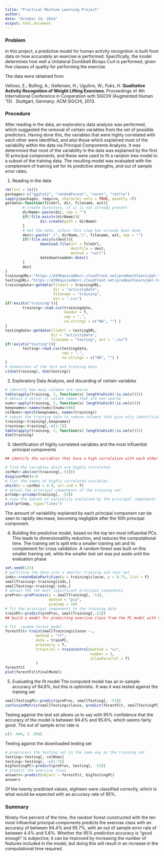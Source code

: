 ```yaml
---
title: "Practical Machine Learning Project"
author: 
date: "October 24, 2014"
output: html_document
---
```


### Problem 

In this project, a predictive model for human activity recognition is built from data on how accurately an exercise is performed. Specifically, the model determines how well a Unilateral Dumbbell Biceps Curl is performed, given five classes of quality for performing the exercise.

The data were obtained from 

Velloso, E.; Bulling, A.; Gellersen, H.; Ugulino, W.; Fuks, H. **Qualitative Activity Recognition of Weight Lifting Exercises**. Proceedings of 4th International Conference in Cooperation with SIGCHI (Augmented Human '13) . Stuttgart, Germany: ACM SIGCHI, 2013.

### Procedure

After reading in the data, an exploratory data analysis was performed, which suggested the removal of certain variables from the set of possible predictors. Having done this, the variables that were highly correlated with each other were identified, and also those which explained most of the variability within the data via Principal Components Analysis. It was determined that most of the variability in the data was explained by the first 10 principal components, and these were used to fit a random tree model to a subset of the training data. The resulting model was evaluated with the complement of training set for its predictive strengths, and out of sample error rates. 

1. Reading in the data
```r
rm(list = ls())
packages<-c("ggplot2", "randomForest", "caret", "rattle")
sapply(packages, require, character.only = TRUE, quietly =T)
getdata<-function(fileUrl, dir, filename, ext){
        # create directory, if it is not already present
        dirName<-paste(dir, sep = "")
        if(!file.exists(dirName)){
                dir.create(path = dirName)
        }
        # Get the data, unless this step has already been done
        dest<-paste("./", dirName,"/", filename, ext, sep = "")
        if(!file.exists(dest)){
                download.file(url = fileUrl, 
                              destfile = dest, 
                              method = "curl") 
                datedownloaded<-date()
        }
        dest
}
trainingURL<-"https://d396qusza40orc.cloudfront.net/predmachlearn/pml-training.csv"
testingURL<-"https://d396qusza40orc.cloudfront.net/predmachlearn/pml-testing.csv"
trainingdata<-getdata(fileUrl = trainingURL, 
                      dir = "activityData", 
                      filename = "training", 
                      ext = ".csv")
if(!exists("training")){
        training<-read.csv(trainingdata,
                           header = T,
                           sep = ",",
                           na.strings = c("NA", "") )
}
testingdata<-getdata(fileUrl = testingURL, 
                     dir = "activityData", 
                     filename = "testing", ext = ".csv")
if(!exists("testing")){
        testing<-read.csv(testingdata, 
                          sep = ",",
                          na.strings = c("NA", "") )
}
# dimensions of the test and training data
c(dim(training), dim(testing))
```

2. Exploratory Data Analysis, and discarding of certain variables

```r
# identify how many columns are sparse
table(apply(training, 2, function(x) length(which(!is.na(x)))))
# obtain a vector of column names that are non-sparse
nums<-apply(training, 2, function(x) length(which(!is.na(x))))
keepnames<-names(nums)[nums>406]
colNums<-match(keepnames, names(training))
# subset the training data to remove columns that give only identification and time stamp information, and keep the columns computed in the previous step
training<-training[,keepnames]
training<-training[,-c(1:7)]
table(apply(training, 2, function(x) length(which(!is.na(x)))))
dim(training)
```

3. Identification of highly correlated variables and the most influential principal components

```r
## identify the variables that have a high correlation with each other

# find the variables which are highly correlated
corMat<-abs(cor(training[,-53]))
diag(corMat)<-0
# list the names of highly correlated variables
which(x = corMat > 0.9, arr.ind = T)
# obtain the principal components of the training set
prComp<-prcomp(training[, -53])
# view the amount of varaiblity explained by the principal components
plot(prComp, type="lines")
```

The amount of variablility explained by each principal component can be seen to rapidly decrease, becoming negligible after the 10th principal component. 

4. Building the predictive model, based on the top ten most influential PCs. This leads to dimensionalility reduction, and reduces the computational time. The training set is split into a smaller training set and its complement for cross validation. A random forest was built on this smaller training set, while the smaller test set was put aside until the evaluation phase  

```r
set.seed(123)
# partition the data into a smaller training and test set
inds<-createDataPartition(y = training$classe, p = 0.75, list = F)
smallTraining<-training[inds,]
smallTesting<-training[-inds,]
# obtain the ten most significant principal components
preProc<-preProcess(x = smallTraining[, -53], 
                    method = "pca", 
                    pcaComp = 10)
# fit the principal components to the training data 
trainPC<-predict(preProc, smallTraining[,-53])
## build a model for predicting exercise class from the PC model with 5-fold cross validation

# fit  random forest model
forestFit<-train(smallTraining$classe ~., 
              method = "rf", 
              data = trainPC, 
              proximity = T, 
              trControl = trainControl(method = "cv", 
                                       number = 5, 
                                       allowParallel = T)
              )
forestFit
plot(forestFit$finalModel)
```

5. Evaluating the fit model
The computed model has an in-sample accuracy of 94.8%, but this is optimistic. It was it was tested against the training set

```r
smallTestingPC<-predict(preProc, smallTesting[, -53])
confusionMatrix(smallTesting$classe, predict(forestFit, smallTestingPC))
```
Testing against the test set allows us to say with 95% confidence that the accuracy of the model is between 94.4% and 95.6%, which seems fairly good. The out of sample error rate is 

```r
c(1-.944, 1-.956)
```

Testing against the downloaded testing set 
```r
# preprocess the testing set in the same way as the training set 
testing<-testing[, colNums]
testing<-testing[, -c(1:7)]
bigTestingPC<-predict(preProc, testing[, -53])
# predict the exercise class
answers<-predict(object = forestFit, bigTestingPC)
answers
```

Of the twenty predicted values, eighteen were classified correctly, which is what would be expected with an accuracy rate of 95%. 

### Summary

Ninety-five percent of the time, the random forest constructed with the ten most influential principal components predicts the exercise class with an accuracy of between 94.4% and 95.7%, with an out of sample error rate of between 4.4% and 5.6%. Whether the 95% prediction accuracy is "good enough" is subjective; it can be improved by increasing the number of features included in the model, but doing this will result in an increase in the computational time required. 